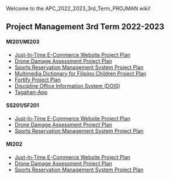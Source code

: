 Welcome to the APC_2022_2023_3rd_Term_PROJMAN wiki!
==Project Management 3rd Term 2022-2023==
<h4>MI201/MI203</h4>
* [[Just-In-Time E-Commerce Website Project Plan]]
* [[Drone Damage Assessment Project Plan]]
* [[Sports Reservation Management System Project Plan]]
* [[Multimedia Dictionary for Filipino Children Project Plan]]
* [[Fortify Project Plan]]
* [[Discipline Office Information System (DOIS)]]
* [[Tagahan-App]]

<h4>SS201/SF201</h4>
* [[Just-In-Time E-Commerce Website Project Plan]]
* [[Drone Damage Assessment Project Plan]]
* [[Sports Reservation Management System Project Plan]]

<h4>MI202</h4>
* [[Just-In-Time E-Commerce Website Project Plan]]
* [[Drone Damage Assessment Project Plan]]
* [[Sports Reservation Management System Project Plan]]
